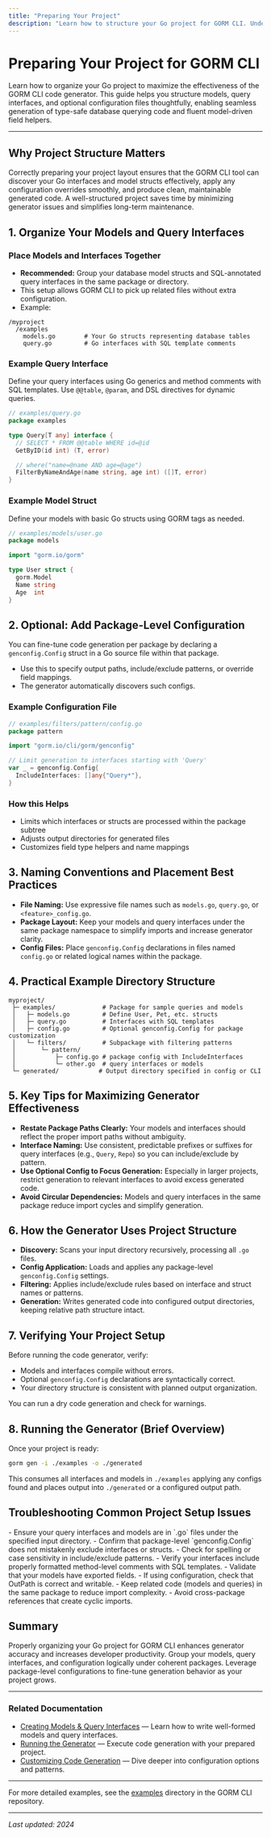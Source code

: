 ```yaml
---
title: "Preparing Your Project"
description: "Learn how to structure your Go project for GORM CLI. Understand where to place models, query interfaces, and optional config files to maximize ease-of-use and generator effectiveness."
---
```


# Preparing Your Project for GORM CLI

Learn how to organize your Go project to maximize the effectiveness of the GORM CLI code generator. This guide helps you structure models, query interfaces, and optional configuration files thoughtfully, enabling seamless generation of type-safe database querying code and fluent model-driven field helpers.

---

## Why Project Structure Matters

Correctly preparing your project layout ensures that the GORM CLI tool can discover your Go interfaces and model structs effectively, apply any configuration overrides smoothly, and produce clean, maintainable generated code. A well-structured project saves time by minimizing generator issues and simplifies long-term maintenance.


## 1. Organize Your Models and Query Interfaces

### Place Models and Interfaces Together

- **Recommended:** Group your database model structs and SQL-annotated query interfaces in the same package or directory.
- This setup allows GORM CLI to pick up related files without extra configuration.
- Example:

```plaintext
/myproject
  /examples
    models.go        # Your Go structs representing database tables
    query.go         # Go interfaces with SQL template comments
```

### Example Query Interface

Define your query interfaces using Go generics and method comments with SQL templates. Use `@@table`, `@param`, and DSL directives for dynamic queries.

```go
// examples/query.go
package examples

type Query[T any] interface {
  // SELECT * FROM @@table WHERE id=@id
  GetByID(id int) (T, error)

  // where("name=@name AND age=@age")
  FilterByNameAndAge(name string, age int) ([]T, error)
}
```

### Example Model Struct

Define your models with basic Go structs using GORM tags as needed.

```go
// examples/models/user.go
package models

import "gorm.io/gorm"

type User struct {
  gorm.Model
  Name string
  Age  int
}
```


## 2. Optional: Add Package-Level Configuration

You can fine-tune code generation per package by declaring a `genconfig.Config` struct in a Go source file within that package.

- Use this to specify output paths, include/exclude patterns, or override field mappings.
- The generator automatically discovers such configs.

### Example Configuration File

```go
// examples/filters/pattern/config.go
package pattern

import "gorm.io/cli/gorm/genconfig"

// Limit generation to interfaces starting with 'Query'
var _ = genconfig.Config{
  IncludeInterfaces: []any{"Query*"},
}
```

### How this Helps

- Limits which interfaces or structs are processed within the package subtree
- Adjusts output directories for generated files
- Customizes field type helpers and name mappings


## 3. Naming Conventions and Placement Best Practices

- **File Naming:** Use expressive file names such as `models.go`, `query.go`, or `<feature>_config.go`.
- **Package Layout:** Keep your models and query interfaces under the same package namespace to simplify imports and increase generator clarity.
- **Config Files:** Place `genconfig.Config` declarations in files named `config.go` or related logical names within the package.


## 4. Practical Example Directory Structure

```
myproject/
 ├─ examples/             # Package for sample queries and models
 │   ├─ models.go         # Define User, Pet, etc. structs
 │   ├─ query.go          # Interfaces with SQL templates
 │   ├─ config.go         # Optional genconfig.Config for package customization
 │   └─ filters/          # Subpackage with filtering patterns
 │       └─ pattern/
 │           ├─ config.go # package config with IncludeInterfaces
 │           └─ other.go  # query interfaces or models
 └─ generated/           # Output directory specified in config or CLI
```


## 5. Key Tips for Maximizing Generator Effectiveness

- **Restate Package Paths Clearly:** Your models and interfaces should reflect the proper import paths without ambiguity.
- **Interface Naming:** Use consistent, predictable prefixes or suffixes for query interfaces (e.g., `Query`, `Repo`) so you can include/exclude by pattern.
- **Use Optional Config to Focus Generation:** Especially in larger projects, restrict generation to relevant interfaces to avoid excess generated code.
- **Avoid Circular Dependencies:** Models and query interfaces in the same package reduce import cycles and simplify generation.


## 6. How the Generator Uses Project Structure

- **Discovery:** Scans your input directory recursively, processing all `.go` files.
- **Config Application:** Loads and applies any package-level `genconfig.Config` settings.
- **Filtering:** Applies include/exclude rules based on interface and struct names or patterns.
- **Generation:** Writes generated code into configured output directories, keeping relative path structure intact.


## 7. Verifying Your Project Setup

Before running the code generator, verify:

- Models and interfaces compile without errors.
- Optional `genconfig.Config` declarations are syntactically correct.
- Your directory structure is consistent with planned output organization.

You can run a dry code generation and check for warnings.


## 8. Running the Generator (Brief Overview)

Once your project is ready:

```bash
gorm gen -i ./examples -o ./generated
```

This consumes all interfaces and models in `./examples` applying any configs found and places output into `./generated` or a configured output path.


## Troubleshooting Common Project Setup Issues

<AccordionGroup title="Common Project Setup Troubleshooting">
<Accordion title="Generator does not find interfaces or models">
- Ensure your query interfaces and models are in `.go` files under the specified input directory.
- Confirm that package-level `genconfig.Config` does not mistakenly exclude interfaces or structs.
- Check for spelling or case sensitivity in include/exclude patterns.
</Accordion>
<Accordion title="Generated code files are missing or empty">
- Verify your interfaces include properly formatted method-level comments with SQL templates.
- Validate that your models have exported fields.
- If using configuration, check that OutPath is correct and writable.
</Accordion>
<Accordion title="Import cycles or unresolved packages during generation">
- Keep related code (models and queries) in the same package to reduce import complexity.
- Avoid cross-package references that create cyclic imports.
</Accordion>
</AccordionGroup>


## Summary

Properly organizing your Go project for GORM CLI enhances generator accuracy and increases developer productivity. Group your models, query interfaces, and configuration logically under coherent packages. Leverage package-level configurations to fine-tune generation behavior as your project grows.

---

### Related Documentation

- [Creating Models & Query Interfaces](./writing-models-interfaces) — Learn how to write well-formed models and query interfaces.
- [Running the Generator](./running-generator) — Execute code generation with your prepared project.
- [Customizing Code Generation](../../guides/advanced-usage/customizing-generation) — Dive deeper into configuration options and patterns.

---

For more detailed examples, see the [examples](https://github.com/go-gorm/cli/tree/main/examples) directory in the GORM CLI repository.

---

_Last updated: 2024_
